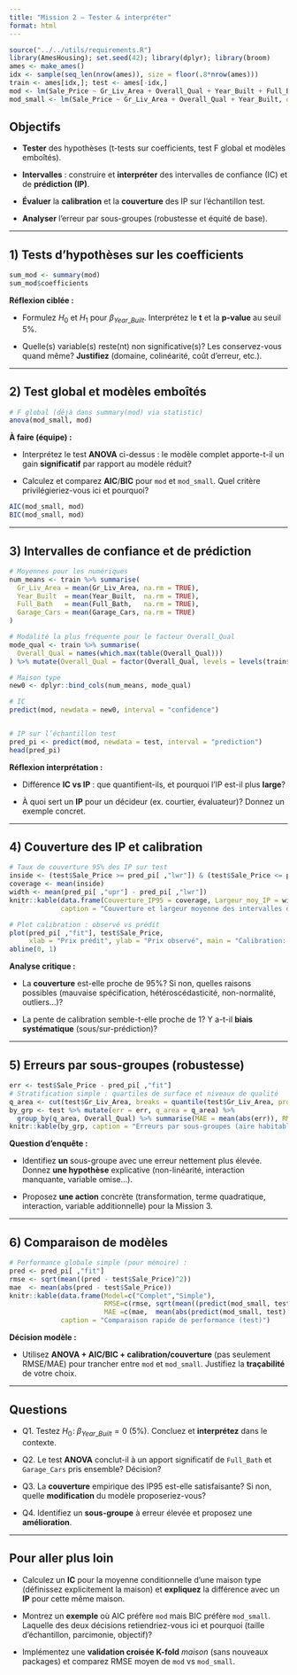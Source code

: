 ```yaml
---
title: "Mission 2 — Tester & interpréter"
format: html
---
```


```r
source("../../utils/requirements.R")
library(AmesHousing); set.seed(42); library(dplyr); library(broom)
ames <- make_ames()
idx <- sample(seq_len(nrow(ames)), size = floor(.8*nrow(ames)))
train <- ames[idx,]; test <- ames[-idx,]
mod <- lm(Sale_Price ~ Gr_Liv_Area + Overall_Qual + Year_Built + Full_Bath + Garage_Cars, data=train)
mod_small <- lm(Sale_Price ~ Gr_Liv_Area + Overall_Qual + Year_Built, data=train)
```

## Objectifs

- **Tester** des hypothèses (t-tests sur coefficients, test F global et modèles emboîtés).

- **Intervalles** : construire et **interpréter** des intervalles de confiance (IC) et de **prédiction (IP)**.

- **Évaluer** la **calibration** et la **couverture** des IP sur l’échantillon test.

- **Analyser** l’erreur par sous-groupes (robustesse et équité de base).

---

## 1) Tests d’hypothèses sur les coefficients
```r
sum_mod <- summary(mod)
sum_mod$coefficients
```

::: {.callout-note}
**Réflexion ciblée :**

- Formulez $H_0$ et $H_1$ pour $\beta_{Year\_Built}$. Interprétez le **t** et la **p-value** au seuil 5%.

- Quelle(s) variable(s) reste(nt) non significative(s)? Les conservez-vous quand même? **Justifiez** (domaine, colinéarité, coût d’erreur, etc.).
:::

---

## 2) Test global et modèles emboîtés
```r
# F global (déjà dans summary(mod) via statistic)
anova(mod_small, mod)
```

::: {.callout-tip}
**À faire (équipe) :**

- Interprétez le test **ANOVA** ci-dessus : le modèle complet apporte-t-il un gain **significatif** par rapport au modèle réduit?

- Calculez et comparez **AIC**/**BIC** pour `mod` et `mod_small`. Quel critère privilégieriez-vous ici et pourquoi?
:::

```r
AIC(mod_small, mod)
BIC(mod_small, mod)
```

---

## 3) Intervalles de confiance et de prédiction
```r
# Moyennes pour les numériques
num_means <- train %>% summarise(
  Gr_Liv_Area = mean(Gr_Liv_Area, na.rm = TRUE),
  Year_Built  = mean(Year_Built,  na.rm = TRUE),
  Full_Bath   = mean(Full_Bath,   na.rm = TRUE),
  Garage_Cars = mean(Garage_Cars, na.rm = TRUE)
)

# Modalité la plus fréquente pour le facteur Overall_Qual
mode_qual <- train %>% summarise(
  Overall_Qual = names(which.max(table(Overall_Qual)))
) %>% mutate(Overall_Qual = factor(Overall_Qual, levels = levels(train$Overall_Qual)))

# Maison type
new0 <- dplyr::bind_cols(num_means, mode_qual)

# IC
predict(mod, newdata = new0, interval = "confidence")


# IP sur l’échantillon test
pred_pi <- predict(mod, newdata = test, interval = "prediction")
head(pred_pi)
```

::: {.callout-note}
**Réflexion interprétation :**

- Différence **IC vs IP** : que quantifient-ils, et pourquoi l’IP est-il plus **large**?

- À quoi sert un **IP** pour un décideur (ex. courtier, évaluateur)? Donnez un exemple concret.
:::

---

## 4) Couverture des IP et calibration
```r
# Taux de couverture 95% des IP sur test
inside <- (test$Sale_Price >= pred_pi[ ,"lwr"]) & (test$Sale_Price <= pred_pi[ ,"upr"]) 
coverage <- mean(inside)
width <- mean(pred_pi[ ,"upr"] - pred_pi[ ,"lwr"]) 
knitr::kable(data.frame(Couverture_IP95 = coverage, Largeur_moy_IP = width),
             caption = "Couverture et largeur moyenne des intervalles de prédiction (test)")

# Plot calibration : observé vs prédit
plot(pred_pi[ ,"fit"], test$Sale_Price,
     xlab = "Prix prédit", ylab = "Prix observé", main = "Calibration: observé vs prédit")
abline(0, 1)
```

::: {.callout-warning}
**Analyse critique :**

- La **couverture** est-elle proche de 95%? Si non, quelles raisons possibles (mauvaise spécification, hétéroscédasticité, non-normalité, outliers…)?

- La pente de calibration semble-t-elle proche de 1? Y a-t-il **biais systématique** (sous/sur-prédiction)?
:::

---

## 5) Erreurs par sous-groupes (robustesse)
```r
err <- test$Sale_Price - pred_pi[ ,"fit"]
# Stratification simple : quartiles de surface et niveaux de qualité
q_area <- cut(test$Gr_Liv_Area, breaks = quantile(test$Gr_Liv_Area, probs = seq(0,1,0.25), na.rm=TRUE), include.lowest=TRUE)
by_grp <- test %>% mutate(err = err, q_area = q_area) %>%
  group_by(q_area, Overall_Qual) %>% summarise(MAE = mean(abs(err)), RMSE = sqrt(mean(err^2)), .groups='drop')
knitr::kable(by_grp, caption = "Erreurs par sous-groupes (aire habitable en quartiles × qualité globale)")
```

::: {.callout-note}
**Question d’enquête :**

- Identifiez **un** sous-groupe avec une erreur nettement plus élevée. Donnez **une hypothèse** explicative (non-linéarité, interaction manquante, variable omise…).

- Proposez **une action** concrète (transformation, terme quadratique, interaction, variable additionnelle) pour la Mission 3.
:::

---

## 6) Comparaison de modèles
```r
# Performance globale simple (pour mémoire) :
pred <- pred_pi[ ,"fit"]
rmse <- sqrt(mean((pred - test$Sale_Price)^2))
mae  <- mean(abs(pred - test$Sale_Price))
knitr::kable(data.frame(Model=c("Complet","Simple"),
                        RMSE=c(rmse, sqrt(mean((predict(mod_small, test) - test$Sale_Price)^2))),
                        MAE =c(mae,  mean(abs(predict(mod_small, test) - test$Sale_Price)))),
             caption = "Comparaison rapide de performance (test)")
```

::: {.callout-tip}
**Décision modèle :**

- Utilisez **ANOVA + AIC/BIC + calibration/couverture** (pas seulement RMSE/MAE) pour trancher entre `mod` et `mod_small`. Justifiez la **traçabilité** de votre choix.
:::

---

## Questions 

- Q1. Testez $H_0\!:\;\beta_{Year\_Built}=0$ (5%). Concluez et **interprétez** dans le contexte.

- Q2. Le test **ANOVA** conclut-il à un apport significatif de `Full_Bath` et `Garage_Cars` pris ensemble? Décision?

- Q3. La **couverture** empirique des IP95 est-elle satisfaisante? Si non, quelle **modification** du modèle proposeriez-vous?

- Q4. Identifiez un **sous-groupe** à erreur élevée et proposez une **amélioration**.

---

## Pour aller plus loin

- Calculez un **IC** pour la moyenne conditionnelle d’une maison type (définissez explicitement la maison) et **expliquez** la différence avec un **IP** pour cette même maison.

- Montrez un **exemple** où AIC préfère `mod` mais BIC préfère `mod_small`. Laquelle des deux décisions retiendriez-vous ici et pourquoi (taille d’échantillon, parcimonie, objectif)?

- Implémentez une **validation croisée K-fold** *maison* (sans nouveaux packages) et comparez RMSE moyen de `mod` vs `mod_small`.
